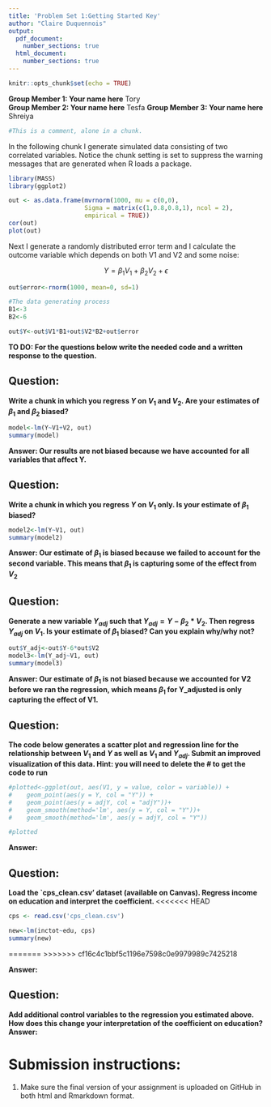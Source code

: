 ```yaml
---
title: 'Problem Set 1:Getting Started Key'
author: "Claire Duquennois"
output:
  pdf_document:
    number_sections: true
  html_document:
    number_sections: true
---
```


```r
knitr::opts_chunk$set(echo = TRUE)
```
**Group Member 1: Your name here**
Tory    
**Group Member 2: Your name here**
Tesfa
**Group Member 3: Your name here**
Shreiya



```r
#This is a comment, alone in a chunk. 

```

In the following chunk I generate simulated data consisting of two correlated variables. Notice the chunk setting is set to suppress the warning messages that are generated when R loads a package. 

```r
library(MASS)
library(ggplot2)

out <- as.data.frame(mvrnorm(1000, mu = c(0,0), 
                     Sigma = matrix(c(1,0.8,0.8,1), ncol = 2), 
                     empirical = TRUE))
cor(out)
plot(out)

```

Next I generate a randomly distributed error term and I calculate the outcome variable which depends on both V1 and V2 and some noise:

$$Y=\beta_1V_1+\beta_2V_2+\epsilon$$

```r
out$error<-rnorm(1000, mean=0, sd=1)

#The data generating process
B1<-3
B2<-6

out$Y<-out$V1*B1+out$V2*B2+out$error
```

**TO DO: For the questions below write the needed code and a written response to the question. **

## Question:
**Write a chunk in which you regress $Y$ on $V_1$ and $V_2$. Are your estimates of $\beta_1$ and $\beta_2$ biased?**

```r
model<-lm(Y~V1+V2, out)
summary(model)
```


**Answer: Our results are not biased because we have accounted for all variables that affect Y.**


## Question: 
**Write a chunk in which you regress $Y$ on $V_1$ only. Is your estimate of $\beta_1$ biased?**

```r
model2<-lm(Y~V1, out)
summary(model2)
```


**Answer: Our estimate of $\beta_1$ is biased because we failed to account for the second variable. This means that $\beta_1$ is capturing some of the effect from $V_2$**


## Question: 
**Generate a new variable $Y_{adj}$ such that $Y_{adj}=Y-\beta_2*V_2$. Then regress $Y_{adj}$ on $V_1$. Is your estimate of $\beta_1$ biased? Can you explain why/why not?**

```r
out$Y_adj<-out$Y-6*out$V2
model3<-lm(Y_adj~V1, out)
summary(model3)
```


**Answer: Our estimate of $\beta_1$ is not biased because we accounted for V2 before we ran the regression, which means $\beta_1$ for Y_adjusted is only capturing the effect of V1.**


## Question: 
**The code below generates a scatter plot and regression line for the relationship between $V_1$ and $Y$ as well as $V_1$ and $Y_{adj}$. Submit an improved visualization of this data. Hint: you will need to delete the # to get the code to run **

```r
#plotted<-ggplot(out, aes(V1, y = value, color = variable)) + 
#    geom_point(aes(y = Y, col = "Y")) + 
#    geom_point(aes(y = adjY, col = "adjY"))+
#    geom_smooth(method='lm', aes(y = Y, col = "Y"))+
#    geom_smooth(method='lm', aes(y = adjY, col = "Y"))

#plotted

```
**Answer:**



## Question: 
**Load the `cps_clean.csv' dataset (available on Canvas). Regress income on education and interpret the coefficient.  **
<<<<<<< HEAD
```r
cps <- read.csv('cps_clean.csv')
```


```r
new<-lm(inctot~edu, cps)
summary(new)
```

=======
>>>>>>> cf16c4c1bbf5c1196e7598c0e9979989c7425218

**Answer:**


## Question: 
**Add additional control variables to the regression you estimated above. How does this change your interpretation of the coefficient on education?**
**Answer:**

# Submission instructions:

1) Make sure the final version of your assignment is uploaded on GitHub in both html and Rmarkdown format. 






